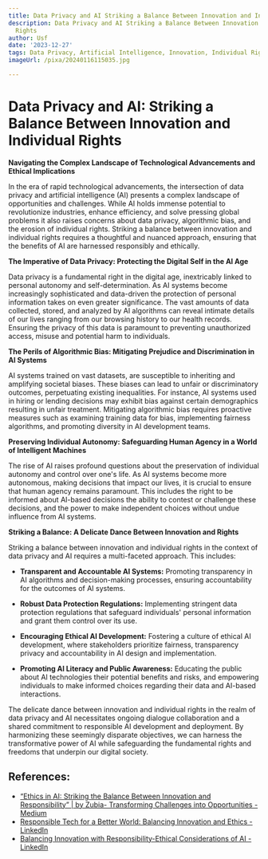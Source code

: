 ```yaml
---
title: Data Privacy and AI Striking a Balance Between Innovation and Individual Rights
description: Data Privacy and AI Striking a Balance Between Innovation and Individual
  Rights
author: Usf
date: '2023-12-27'
tags: Data Privacy, Artificial Intelligence, Innovation, Individual Rights
imageUrl: /pixa/20240116115035.jpg

---
```

# Data Privacy  and AI: Striking a  Balance Between Innovation and Individual Rights

**Navigating the Complex Landscape of Technological Advancements and Ethical Implications**

In the era of rapid technological advancements, the intersection of data privacy and  artificial intelligence (AI)  presents a complex landscape  of opportunities and challenges. While  AI holds immense  potential to revolutionize industries, enhance  efficiency, and solve  pressing global problems it also  raises  concerns about data privacy, algorithmic bias, and the erosion of individual rights. Striking a balance between innovation and individual rights requires a thoughtful and nuanced approach, ensuring that the benefits of AI are harnessed responsibly and ethically.

**The Imperative of Data Privacy: Protecting the  Digital Self in the AI Age**

Data privacy is  a fundamental  right in the digital age, inextricably linked to personal autonomy and self-determination. As AI systems become increasingly sophisticated and data-driven the protection of personal information takes on even greater  significance. The vast amounts of data collected, stored, and analyzed by AI algorithms can  reveal intimate details of our lives ranging from our browsing history to our health records.  Ensuring the privacy of this data is paramount to preventing unauthorized access, misuse and potential harm to individuals.

**The Perils of Algorithmic Bias: Mitigating Prejudice and Discrimination in AI Systems**

AI systems trained on vast  datasets, are susceptible to inheriting and amplifying societal biases. These biases can lead to unfair or discriminatory outcomes, perpetuating existing inequalities. For instance, AI  systems used in hiring or lending  decisions may exhibit bias against certain demographics resulting in unfair treatment. Mitigating algorithmic bias requires  proactive measures such as examining  training data for bias, implementing fairness algorithms, and promoting diversity in AI development teams.

**Preserving  Individual Autonomy: Safeguarding Human Agency in a World of Intelligent Machines**

The rise of AI raises profound questions about the preservation of individual autonomy and control over  one's life. As AI systems become more autonomous, making decisions that impact our lives, it  is crucial to ensure that human agency remains paramount. This includes the right to be informed about AI-based decisions the ability to contest or challenge these decisions, and  the power to  make independent choices without undue influence from AI systems.

**Striking a Balance: A Delicate Dance Between Innovation and Rights**

Striking a balance  between innovation and individual rights in the  context of data privacy and AI requires a multi-faceted approach. This includes:

- **Transparent and Accountable AI Systems:** Promoting transparency  in  AI  algorithms and decision-making processes, ensuring accountability for the outcomes of AI systems.

- **Robust Data Protection  Regulations:** Implementing stringent data protection regulations that safeguard individuals' personal information and grant  them control over its use.

- **Encouraging  Ethical AI Development:**  Fostering a culture of ethical AI development, where stakeholders  prioritize  fairness, transparency privacy and accountability  in AI design and implementation.

- **Promoting AI  Literacy  and Public Awareness:**  Educating  the public about AI technologies their potential benefits and risks, and empowering individuals to make informed choices regarding their data and  AI-based interactions.

The delicate dance between innovation and individual rights in the  realm of data privacy and  AI necessitates ongoing  dialogue collaboration  and a shared commitment  to responsible AI  development and deployment. By harmonizing these seemingly disparate objectives, we can harness  the transformative power of AI while safeguarding the fundamental  rights and freedoms that underpin our digital  society.

## References:
- [“Ethics in AI: Striking the Balance Between Innovation and Responsibility” | by Zubia-  Transforming Challenges into Opportunities - Medium](https://medium.com/@zubiazulfiqar86/ethics-in-ai-striking-the-balance-between-innovation-and-responsibility-a2878c028f60)
- [Responsible Tech for a Better World: Balancing Innovation and Ethics - LinkedIn](https://www.linkedin.com/pulse/responsible-tech-better-world-balancing-innovation-ethics-yildirim)
- [Balancing Innovation with Responsibility-Ethical Considerations of AI - LinkedIn](https://www.linkedin.com/pulse/balancing-innovation-responsibility-ethical-considerations)
